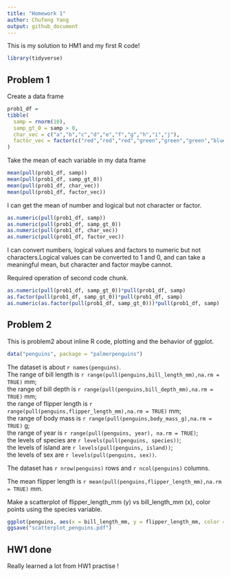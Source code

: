 ```yaml
---
title: "Homework 1"
author: Chufeng Yang
output: github_document
---
```


This is my solution to HM1 and my first R code!

```r
library(tidyverse)
```

## Problem 1

Create a data frame 

```r
prob1_df =
tibble(
  samp = rnorm(10),
  samp_gt_0 = samp > 0,
  char_vec = c("a","b","c","d","e","f","g","h","i","j"),
  factor_vec = factor(c("red","red","red","green","green","green","blue","blue","blue","blue"))
)
```

Take the mean of each variable in my data frame

```r
mean(pull(prob1_df, samp))
mean(pull(prob1_df, samp_gt_0))
mean(pull(prob1_df, char_vec))
mean(pull(prob1_df, factor_vec))
```

I can get the mean of number and logical but not character or factor.

```r
as.numeric(pull(prob1_df, samp))
as.numeric(pull(prob1_df, samp_gt_0))
as.numeric(pull(prob1_df, char_vec))
as.numeric(pull(prob1_df, factor_vec))
```

I can convert numbers, logical values and factors to numeric but not characters.Logical values can be converted to 1 and 0, and can take a meaningful mean, but character and factor maybe cannot.

Required operation of second code chunk.

```r
as.numeric(pull(prob1_df, samp_gt_0))*pull(prob1_df, samp)
as.factor(pull(prob1_df, samp_gt_0))*pull(prob1_df, samp)
as.numeric(as.factor(pull(prob1_df, samp_gt_0)))*pull(prob1_df, samp)
```

## Problem 2

This is problem2 about inline R code, plotting and the behavior of ggplot.

```r
data("penguins", package = "palmerpenguins")
```

The dataset is about `r names(penguins)`.  
The range of bill length is `r range(pull(penguins,bill_length_mm),na.rm = TRUE)` mm;  
the range of bill depth is `r range(pull(penguins,bill_depth_mm),na.rm = TRUE)` mm;  
the range of flipper length is `r range(pull(penguins,flipper_length_mm),na.rm = TRUE)` mm;  
the range of body mass is `r range(pull(penguins,body_mass_g),na.rm = TRUE)` g;  
the range of year is `r range(pull(penguins, year), na.rm = TRUE)`;  
the levels of species are `r levels(pull(penguins, species))`;  
the levels of island are `r levels(pull(penguins, island))`;  
the levels of sex are `r levels(pull(penguins, sex))`.  

The dataset has `r nrow(penguins)` rows and `r ncol(penguins)` columns. 

The mean flipper length is `r mean(pull(penguins,flipper_length_mm),na.rm = TRUE)` mm.  

Make a scatterplot of flipper_length_mm (y) vs bill_length_mm (x), color points using the species variable.

```r
ggplot(penguins, aes(x = bill_length_mm, y = flipper_length_mm, color = species)) + geom_point()
ggsave("scatterplot_penguins.pdf")
```

## HW1 done 
Really learned a lot from HW1 practise !